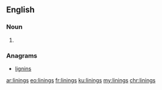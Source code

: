 ==English==

===Noun===
{{head|en}}

# {{plural of|lining}}

===Anagrams===
* [[lignins#English|lignins]]

[[ar:linings]]
[[eo:linings]]
[[fr:linings]]
[[ku:linings]]
[[my:linings]]
[[chr:linings]]